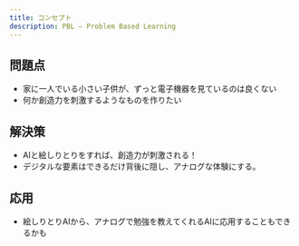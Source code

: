 ```yaml
---
title: コンセプト
description: PBL — Problem Based Learning
---
```


## 問題点

- 家に一人でいる小さい子供が、ずっと電子機器を見ているのは良くない
- 何か創造力を刺激するようなものを作りたい

## 解決策

- AIと絵しりとりをすれば、創造力が刺激される！
- デジタルな要素はできるだけ背後に隠し、アナログな体験にする。

## 応用

- 絵しりとりAIから、アナログで勉強を教えてくれるAIに応用することもできるかも

<br />
<br />